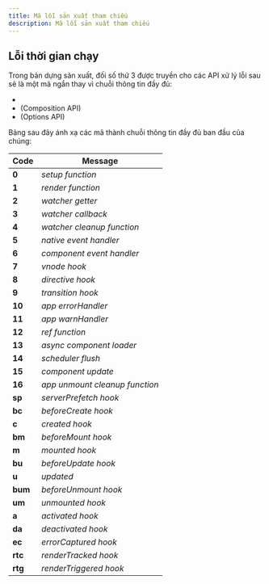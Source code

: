 ```yaml
---
title: Mã lỗi sản xuất tham chiếu
description: Mã lỗi sản xuất tham chiếu
---
```



## Lỗi thời gian chạy

Trong bản dựng sản xuất, đối số thứ 3 được truyền cho các API xử lý lỗi sau sẽ là một mã ngắn thay vì chuỗi thông tin đầy đủ:

- <Badge text="app.config.errorHandler" variant="success" />
- <Badge text="onErrorCaptured" variant="success" /> (Composition API)
- <Badge text="errorCaptured" variant="success" /> (Options API)

Bảng sau đây ánh xạ các mã thành chuỗi thông tin đầy đủ ban đầu của chúng:

| Code | Message                      |
|----------|--------------------------------|
| **0**    | _setup function_               |
| **1**    | _render function_              |
| **2**    | _watcher getter_               |
| **3**    | _watcher callback_             |
| **4**    | _watcher cleanup function_     |
| **5**    | _native event handler_         |
| **6**    | _component event handler_      |
| **7**    | _vnode hook_                   |
| **8**    | _directive hook_               |
| **9**    | _transition hook_              |
| **10**   | _app errorHandler_             |
| **11**   | _app warnHandler_              |
| **12**   | _ref function_                 |
| **13**   | _async component loader_       |
| **14**   | _scheduler flush_              |
| **15**   | _component update_             |
| **16**   | _app unmount cleanup function_ |
| **sp**   | _serverPrefetch hook_          |
| **bc**   | _beforeCreate hook_            |
| **c**    | _created hook_                 |
| **bm**   | _beforeMount hook_             |
| **m**    | _mounted hook_                 |
| **bu**   | _beforeUpdate hook_            |
| **u**    | _updated_                      |
| **bum**  | _beforeUnmount hook_           |
| **um**   | _unmounted hook_               |
| **a**    | _activated hook_               |
| **da**   | _deactivated hook_             |
| **ec**   | _errorCaptured hook_           |
| **rtc**  | _renderTracked hook_           |
| **rtg**  | _renderTriggered hook_         |

